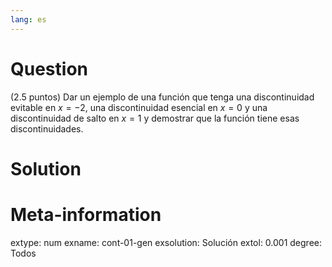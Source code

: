 ```yaml
---
lang: es
---
```


Question
========
(2.5 puntos) Dar un ejemplo de una función que tenga una discontinuidad evitable en $x=-2$, una discontinuidad esencial en $x=0$ y una discontinuidad de salto en $x=1$ y demostrar que la función tiene esas discontinuidades.

Solution
========


Meta-information
================
extype: num
exname: cont-01-gen
exsolution: Solución
extol: 0.001
degree: Todos